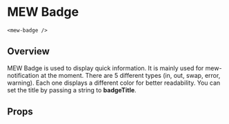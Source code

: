 

# MEW Badge
`<mew-badge />`

## Overview
MEW Badge is used to display quick information. It is mainly used for mew-notification at the moment. There are 5 different types (in, out, swap, error, warning).
Each one displays a different color for better readability. You can set the title by passing a string to **badgeTitle**.


## Props
<Props of={MewBadge} />
<Preview><Story id="mewbadge--mew-badge" /></Preview>

